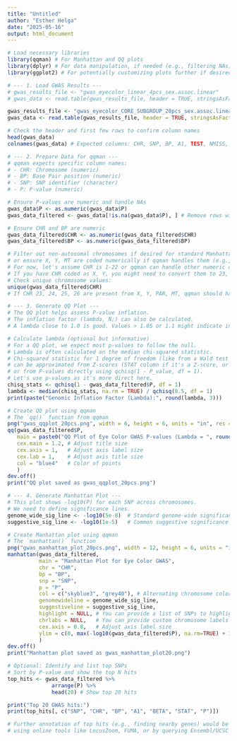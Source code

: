 ```yaml
---
title: "Untitled"
author: "Esther Helga"
date: "2025-05-16"
output: html_document
---
```


```r

# Load necessary libraries
library(qqman) # For Manhattan and QQ plots
library(dplyr) # For data manipulation, if needed (e.g., filtering NAs)
library(ggplot2) # For potentially customizing plots further if desired, though qqman is often sufficient


```


```r

# --- 1. Load GWAS Results ---
# gwas_results_file <- "gwas_eyecolor_linear_4pcs_sex.assoc.linear"
# gwas_data <- read.table(gwas_results_file, header = TRUE, stringsAsFactors = FALSE)

gwas_results_file <- "gwas_eyecolor_CORE_SUBGROUP_20pcs_sex.assoc.linear"
gwas_data <- read.table(gwas_results_file, header = TRUE, stringsAsFactors = FALSE)

# Check the header and first few rows to confirm column names
head(gwas_data)
colnames(gwas_data) # Expected columns: CHR, SNP, BP, A1, TEST, NMISS, BETA, STAT, P

```


```r

# --- 2. Prepare Data for qqman ---
# qqman expects specific column names:
# - CHR: Chromosome (numeric)
# - BP: Base Pair position (numeric)
# - SNP: SNP identifier (character)
# - P: P-value (numeric)

# Ensure P-values are numeric and handle NAs
gwas_data$P <- as.numeric(gwas_data$P)
gwas_data_filtered <- gwas_data[!is.na(gwas_data$P), ] # Remove rows with NA P-values for plotting

# Ensure CHR and BP are numeric
gwas_data_filtered$CHR <- as.numeric(gwas_data_filtered$CHR)
gwas_data_filtered$BP <- as.numeric(gwas_data_filtered$BP)

# Filter out non-autosomal chromosomes if desired for standard Manhattan plots,
# or ensure X, Y, MT are coded numerically if qqman handles them (e.g., 23, 24, 25/26)
# For now, let's assume CHR is 1-22 or qqman can handle other numeric codes.
# If you have CHR coded as X, Y, you might need to convert them to 23, 24.
# Check unique chromosome values:
unique(gwas_data_filtered$CHR) 
# If CHR 23, 24, 25, 26 are present from X, Y, PAR, MT, qqman should handle them if numeric.

```


```r

# --- 3. Generate QQ Plot ---
# The QQ plot helps assess P-value inflation.
# The inflation factor (lambda, N;) can also be calculated.
# A lambda close to 1.0 is good. Values > 1.05 or 1.1 might indicate inflation.

# Calculate lambda (optional but informative)
# For a QQ plot, we expect most p-values to follow the null.
# Lambda is often calculated on the median chi-squared statistic.
# Chi-squared statistic for 1 degree of freedom (like from a Wald test from regression beta/SE)
# can be approximated from Z-scores (STAT column if it's a Z-score, or (BETA/SE)^2)
# or from P-values directly using qchisq(1 - P_value, df = 1).
# Let's use p-values as it's more direct here.
chisq_stats <- qchisq(1 - gwas_data_filtered$P, df = 1)
lambda <- median(chisq_stats, na.rm = TRUE) / qchisq(0.5, df = 1)
print(paste("Genomic Inflation Factor (Lambda):", round(lambda, 3)))

# Create QQ plot using qqman
# The `qq()` function from qqman
png("gwas_qqplot_20pcs.png", width = 6, height = 6, units = "in", res = 300) # Save plot
qq(gwas_data_filtered$P, 
   main = paste0("QQ Plot of Eye Color GWAS P-values (Lambda = ", round(lambda, 3), ")"),
   cex.main = 1.2, # Adjust title size
   cex.axis = 1,   # Adjust axis label size
   cex.lab = 1,    # Adjust axis title size
   col = "blue4"   # Color of points
   )
dev.off()
print("QQ plot saved as gwas_qqplot_20pcs.png")

```


```r

# --- 4. Generate Manhattan Plot ---
# This plot shows -log10(P) for each SNP across chromosomes.
# We need to define significance lines.
genome_wide_sig_line <- -log10(5e-8)  # Standard genome-wide significance
suggestive_sig_line <- -log10(1e-5)   # Common suggestive significance line

# Create Manhattan plot using qqman
# The `manhattan()` function
png("gwas_manhattan_plot_20pcs.png", width = 12, height = 6, units = "in", res = 300) # Save plot
manhattan(gwas_data_filtered, 
          main = "Manhattan Plot for Eye Color GWAS",
          chr = "CHR", 
          bp = "BP", 
          snp = "SNP", 
          p = "P",
          col = c("skyblue3", "grey40"), # Alternating chromosome colors
          genomewideline = genome_wide_sig_line, 
          suggestiveline = suggestive_sig_line,
          highlight = NULL, # You can provide a list of SNPs to highlight if you have candidates
          chrlabs = NULL,   # You can provide custom chromosome labels if needed (e.g., "X", "Y")
          cex.axis = 0.8,   # Adjust axis label size
          ylim = c(0, max(-log10(gwas_data_filtered$P), na.rm=TRUE) + 1) # Ensure y-axis includes highest peak
          ) 
dev.off()
print("Manhattan plot saved as gwas_manhattan_plot20.png")

```


```r

# Optional: Identify and list top SNPs
# Sort by P-value and show the top N hits
top_hits <- gwas_data_filtered %>% 
              arrange(P) %>% 
              head(20) # Show top 20 hits

print("Top 20 GWAS hits:")
print(top_hits[, c("SNP", "CHR", "BP", "A1", "BETA", "STAT", "P")])

# Further annotation of top hits (e.g., finding nearby genes) would be a next step
# using online tools like LocusZoom, FUMA, or by querying Ensembl/UCSC with positions.

```


